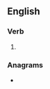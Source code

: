 ==English==

===Verb===
{{head|en|verb form}}

# {{en-third-person singular of|dawn on}}

===Anagrams===
* {{anagrams|en|a=adnnosw|Sandown|nandows}}